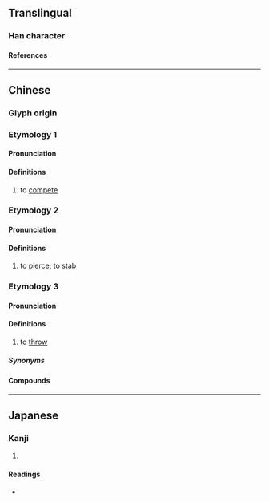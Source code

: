 {{character info}}
==Translingual==

===Han character===
{{Han char|rn=64|rad=手|as=07|sn=10|four=57027|canj=QNBG,QNBQ|ids=⿰扌角}}

====References====
{{Han ref|kx=0434.080|dkj=12156|dj=0783.150|hdz=31886.070|uh=6354}}

----

==Chinese==

===Glyph origin===
{{Han etym}}

===Etymology 1===
{{zh-forms}}

====Pronunciation====
{{zh-pron
|m=jué
|c=gok3
|mc=1
|oc=2
|cat=v
}}

====Definitions====
{{zh-hanzi}}

# {{lb|zh|literary}} to [[compete]]

===Etymology 2===
{{zh-forms|alt=矠,𢳇,簎}}

====Pronunciation====
{{zh-pron
|m=zhuó
|c=zok6
|mc=2
|oc=1
|cat=v
}}

====Definitions====
{{zh-hanzi}}

# {{lb|zh|literary}} to [[pierce]]; to [[stab]]

===Etymology 3===
{{zh-forms|alt=擱,擲,丟,擊}}

====Pronunciation====
{{zh-pron
|mn=xm,zz,tw:ka̍k
|mn-t=gag8
|cat=v
}}

====Definitions====
{{zh-hanzi}}

# {{lb|zh|Min Nan}} to [[throw]]

=====Synonyms=====
{{zh-dial|扔}}

====Compounds====
{{zh-der|抾捔|放㧒捔|擲㧒捔|㧒捔}}

----

==Japanese==

===Kanji===
{{ja-kanji|grade=|rs=手07}}

# {{rfdef|ja|sort=手07}}

====Readings====
* {{ja-readings|on=かく, ざく, さく}}